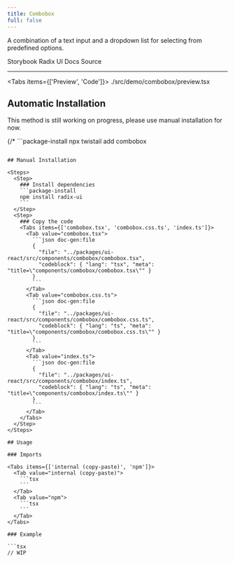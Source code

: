 ```yaml
---
title: Combobox
full: false
---
```


A combination of a text input and a dropdown list for selecting from predefined options.

<Badges>
  <BadgeLink href="https://storybook.twistail.com/?path=/docs/base-components-combobox--docs" external>
    Storybook
  </BadgeLink>
  <BadgeLink href="https://www.radix-ui.com/primitives/docs/components/popover#api-reference" external>
    Radix UI Docs
  </BadgeLink>
  <BadgeLink href="https://github.com/riipandi/twistail/tree/main/packages/ui-react/src/components/combobox" external>
    Source
  </BadgeLink>
</Badges>

---


<Tabs items={['Preview', 'Code']}>
  <Tab value="Preview" className="rounded-b-xl flex min-h-44 flex-wrap items-center justify-center gap-4 py-20 not-prose">
    <Demo />
  </Tab>
  <Tab value="Code">
    <include cwd lang="tsx">./src/demo/combobox/preview.tsx</include>
  </Tab>
</Tabs>

## Automatic Installation

<Callout type='warn'>
  This method is still working on progress, please use manual installation for now.
</Callout>

{/* ```package-install
npx twistail add combobox
``` */}

## Manual Installation

<Steps>
  <Step>
    ### Install dependencies
    ```package-install
    npm install radix-ui
    ```
  </Step>
  <Step>
    ### Copy the code
    <Tabs items={['combobox.tsx', 'combobox.css.ts', 'index.ts']}>
      <Tab value="combobox.tsx">
        ```json doc-gen:file
        {
          "file": "../packages/ui-react/src/components/combobox/combobox.tsx",
          "codeblock": { "lang": "tsx", "meta": "title=\"components/combobox/combobox.tsx\"" }
        }
        ```
      </Tab>
      <Tab value="combobox.css.ts">
        ```json doc-gen:file
        {
          "file": "../packages/ui-react/src/components/combobox/combobox.css.ts",
          "codeblock": { "lang": "ts", "meta": "title=\"components/combobox/combobox.css.ts\"" }
        }
        ```
      </Tab>
      <Tab value="index.ts">
        ```json doc-gen:file
        {
          "file": "../packages/ui-react/src/components/combobox/index.ts",
          "codeblock": { "lang": "ts", "meta": "title=\"components/combobox/index.ts\"" }
        }
        ```
      </Tab>
    </Tabs>
  </Step>
</Steps>

## Usage

### Imports

<Tabs items={['internal (copy-paste)', 'npm']}>
  <Tab value="internal (copy-paste)">
    ```tsx
    ```
  </Tab>
  <Tab value="npm">
    ```tsx
    ```
  </Tab>
</Tabs>

### Example

```tsx
// WIP
```

